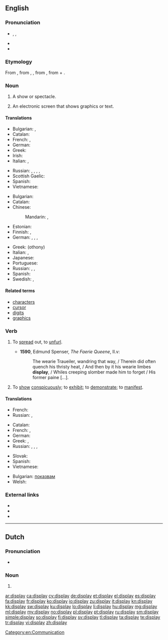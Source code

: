 ==English==
{{wikipedia|dab=display}}

===Pronunciation===
* {{enPR|dĭsplā'}}, {{IPA|/dɪsˈpleɪ/}}, {{X-SAMPA|/dIs"pleI/}}
* {{audio|En-us-display.ogg|Audio (US)}}
* {{rhymes|eɪ}}

===Etymology===
From {{etyl|enm}}, from {{etyl|fro}} {{term|lang=fro|despleier}}, {{term|lang=fro|desploier}}, from {{etyl|ML.}} {{term|lang=la|displicare||to unfold, display}}, from {{etyl|la}} {{term|lang=la|dis-||apart}} + {{term|lang=la|plicare||to fold}}.

===Noun===
{{en-noun}}

# A show or spectacle.
# {{computing}} An electronic screen that shows graphics or text.

====Translations====
{{trans-top|spectacle}}
* Bulgarian: {{t+|bg|излагане|n}}, {{t+|bg|показ|m}}
* Catalan: {{t|ca|espectacle|m}}
* French: {{t+|fr|représentation|f}}, {{t+|fr|spectacle|m}}
* German: {{t-|de|Vorführung|f}}
* Greek: {{t|el|παράσταση|sc=Grek}}
* Irish: {{t-|ga|taispeántas|m}}
* Italian: {{t+|it|rappresentazione|f}}, {{t+|it|saggio|m}}
{{trans-mid}}
* Russian: {{t+|ru|показ|m|tr=pokáz}}, {{t+|ru|шоу|n|tr=šóu}} {{indeclinable}}, {{t|ru|представление|n|tr=predstavlénije|sc=Cyrl}}, {{t|ru|зрелище|n|tr=zrélišče|sc=Cyrl}}, {{t|ru|демонстрация|f|tr=demonstrácija|sc=Cyrl}}
* Scottish Gaelic: {{t-|gd|taisbeanadh|m}}
* Spanish: {{t|es|espectáculo|m}}
* Vietnamese: {{t+|vi|biểu hiện}}
{{trans-bottom}}

{{trans-top|electronic screen}}
* Bulgarian: {{t-|bg|монитор|m}}
* Catalan: {{t|ca|monitor|m}}
* Chinese:
*: Mandarin: {{t|cmn|顯示器|sc=Hani}}, {{t|cmn|显示器|tr=xiǎnshìqì|sc=Hani}}
* Estonian: {{t+|et|kuvar}}
* Finnish: {{t+|fi|näyttö}}, {{t+|fi|monitori}}
* German: {{t+|de|Display|n}}, {{t+|de|Monitor|m}}, {{t+|de|Bildschirm}}, {{t+|de|Anzeige|f}}
{{trans-mid}}
* Greek: {{t+|el|οθόνη|f}} (othony)
* Italian: {{t-|it|schermo|m}}, {{t+|it|video|m}}
* Japanese: {{t|ja|ディスプレイ|tr=disupurei|sc=Jpan}}
* Portuguese: {{t+|pt|monitor|m}}
* Russian: {{t|ru|дисплей|m|tr=displéj, displɛ́j|sc=Cyrl}}, {{t+|ru|монитор|m|tr=monitór}}, {{t|ru|экран|m|tr=ekrán|sc=Cyrl}}
* Spanish: {{t+|es|monitor|m}}
* Swedish: {{t|sv|bildskärm|c}}, {{t|sv|monitor|c}}
{{trans-bottom}}

====Related terms====
* [[character]]s
* [[cursor]]
* [[digit]]s
* [[graphics]]

===Verb===
{{en-verb}}

# {{obsolete}} To [[spread]] out, to [[unfurl]].
#* '''1590''', Edmund Spenser, ''The Faerie Queene'', II.v:
#*: The wearie Traueiler, wandring that way, / Therein did often quench his thristy heat, / And then by it his wearie limbes '''display''', / Whiles creeping slomber made him to forget / His former paine [...].
# {{transitive}} To [[show]] [[conspicuously]]; to [[exhibit]]; to [[demonstrate]]; to [[manifest]].

====Translations====
{{trans-top|to spread out}}
* French: {{t+|fr|étaler}}
* Russian: {{t|ru|выставлять|tr=vystavljátʹ|sc=Cyrl}} {{impf}}, {{t|ru|выставить|tr=výstavitʹ|sc=Cyrl}} {{pf.}}
{{trans-mid}}
{{trans-bottom}}

{{trans-top|to show conspicuously}}
* Catalan: {{t|ca|exhibir}}
* French: {{t+|fr|afficher}}, {{t+|fr|étaler}}
* German: {{t+|de|anzeigen}}
* Greek: {{t|el|παρουσιάζω|sc=Grek}}, {{t|el|προβάλλω|sc=Grek}}
* Russian: {{t|ru|отображать|tr=otobražátʹ|sc=Cyrl}} {{impf}}, {{t|ru|отобразить|tr=otobrazítʹ|sc=Cyrl}} {{pf.}}, {{t|ru|показывать|tr=pokázyvatʹ|sc=Cyrl}} {{impf}}, {{t|ru|показать|tr=pokazátʹ|sc=Cyrl}} {{pf.}}
{{trans-mid}}
* Slovak: {{t-|sk|zobraziť}}
* Spanish: {{t|es|exhibir}}
* Vietnamese: {{t+|vi|trưng bày}}
{{trans-bottom}}

{{checktrans-top}}
* Bulgarian: [[показвам]]
* Welsh: {{t+|cy|arddangos}}
{{trans-bottom}}

===External links===
* {{R:Webster 1913}}
* {{R:Century 1911}}
* {{R:OneLook}}

[[Category:en:Communication]]

----

==Dutch==

===Pronunciation===
* {{IPA|/ˈdɪspleɪ/|lang=nl}}

===Noun===
{{nl-noun|f|g2=n|displays|displaytje}}

# {{l/en|display}}

[[ar:display]]
[[ca:display]]
[[cy:display]]
[[de:display]]
[[et:display]]
[[el:display]]
[[es:display]]
[[fa:display]]
[[fr:display]]
[[ko:display]]
[[io:display]]
[[zu:display]]
[[it:display]]
[[kn:display]]
[[kk:display]]
[[sw:display]]
[[ku:display]]
[[lo:display]]
[[li:display]]
[[hu:display]]
[[mg:display]]
[[ml:display]]
[[my:display]]
[[no:display]]
[[pl:display]]
[[pt:display]]
[[ru:display]]
[[sm:display]]
[[simple:display]]
[[so:display]]
[[fi:display]]
[[sv:display]]
[[tl:display]]
[[ta:display]]
[[te:display]]
[[tr:display]]
[[vi:display]]
[[zh:display]]